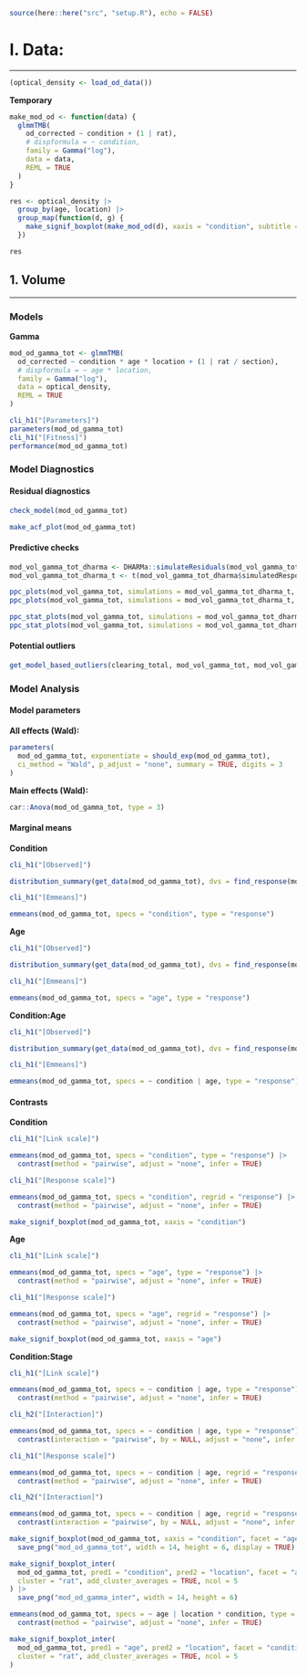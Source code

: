 ```r
source(here::here("src", "setup.R"), echo = FALSE)
```

<!----------------------------------------------------------------------------->
<!----------------------------------------------------------------------------->
# I. Data:
***

```r
(optical_density <- load_od_data())
```

**Temporary**

```r
make_mod_od <- function(data) {
  glmmTMB(
    od_corrected ~ condition + (1 | rat),
    # dispformula = ~ condition,
    family = Gamma("log"),
    data = data,
    REML = TRUE
  )
}

res <- optical_density |>
  group_by(age, location) |> 
  group_map(function(d, g) {
    make_signif_boxplot(make_mod_od(d), xaxis = "condition", subtitle = paste0(g$age, " + ", g$location))
  })

res
```


<!----------------------------------------------------------------------------->
## 1. Volume
***

<!----------------------------------------------------------------------------->
### Models

**Gamma**

```r
mod_od_gamma_tot <- glmmTMB(
  od_corrected ~ condition * age * location + (1 | rat / section),
  # dispformula = ~ age * location,
  family = Gamma("log"),
  data = optical_density,
  REML = TRUE
)

cli_h1("[Parameters]")
parameters(mod_od_gamma_tot)
cli_h1("[Fitness]")
performance(mod_od_gamma_tot)
```

<!----------------------------------------------------------------------------->
### Model Diagnostics

#### Residual diagnostics

```r
check_model(mod_od_gamma_tot)

make_acf_plot(mod_od_gamma_tot)
```

#### Predictive checks

```r
mod_vol_gamma_tot_dharma <- DHARMa::simulateResiduals(mod_vol_gamma_tot, plot = FALSE, n = 300, seed = getOption("seed"))
mod_vol_gamma_tot_dharma_t <- t(mod_vol_gamma_tot_dharma$simulatedResponse)
```

```r
ppc_plots(mod_vol_gamma_tot, simulations = mod_vol_gamma_tot_dharma_t, term = "condition")
ppc_plots(mod_vol_gamma_tot, simulations = mod_vol_gamma_tot_dharma_t, term = "stage")
```

```r
ppc_stat_plots(mod_vol_gamma_tot, simulations = mod_vol_gamma_tot_dharma_t, term = "condition")
ppc_stat_plots(mod_vol_gamma_tot, simulations = mod_vol_gamma_tot_dharma_t, term = "stage")
```

#### Potential outliers

```r
get_model_based_outliers(clearing_total, mod_vol_gamma_tot, mod_vol_gamma_tot_dharma, clearing_responses)
```

<!----------------------------------------------------------------------------->
### Model Analysis

#### Model parameters

**All effects (Wald):**

```r
parameters(
  mod_od_gamma_tot, exponentiate = should_exp(mod_od_gamma_tot),
  ci_method = "Wald", p_adjust = "none", summary = TRUE, digits = 3
)
```

**Main effects (Wald):**

```r
car::Anova(mod_od_gamma_tot, type = 3)
```

#### Marginal means

**Condition**

```r
cli_h1("[Observed]")

distribution_summary(get_data(mod_od_gamma_tot), dvs = find_response(mod_od_gamma_tot), between = "condition")

cli_h1("[Emmeans]")

emmeans(mod_od_gamma_tot, specs = "condition", type = "response")
```

**Age**

```r
cli_h1("[Observed]")

distribution_summary(get_data(mod_od_gamma_tot), dvs = find_response(mod_od_gamma_tot), between = "age")

cli_h1("[Emmeans]")

emmeans(mod_od_gamma_tot, specs = "age", type = "response")
```

**Condition:Age**

```r
cli_h1("[Observed]")

distribution_summary(get_data(mod_od_gamma_tot), dvs = find_response(mod_od_gamma_tot), between = c("condition", "age"))

cli_h1("[Emmeans]")

emmeans(mod_od_gamma_tot, specs = ~ condition | age, type = "response")
```

#### Contrasts

**Condition**

```r
cli_h1("[Link scale]")

emmeans(mod_od_gamma_tot, specs = "condition", type = "response") |> 
  contrast(method = "pairwise", adjust = "none", infer = TRUE)

cli_h1("[Response scale]")

emmeans(mod_od_gamma_tot, specs = "condition", regrid = "response") |>
  contrast(method = "pairwise", adjust = "none", infer = TRUE)
```

```r
make_signif_boxplot(mod_od_gamma_tot, xaxis = "condition")
```

**Age**

```r
cli_h1("[Link scale]")

emmeans(mod_od_gamma_tot, specs = "age", type = "response") |> 
  contrast(method = "pairwise", adjust = "none", infer = TRUE)

cli_h1("[Response scale]")

emmeans(mod_od_gamma_tot, specs = "age", regrid = "response") |>
  contrast(method = "pairwise", adjust = "none", infer = TRUE)
```

```r
make_signif_boxplot(mod_od_gamma_tot, xaxis = "age")
```

**Condition:Stage**

```r
cli_h1("[Link scale]")

emmeans(mod_od_gamma_tot, specs = ~ condition | age, type = "response") |> 
  contrast(method = "pairwise", adjust = "none", infer = TRUE)

cli_h2("[Interaction]")

emmeans(mod_od_gamma_tot, specs = ~ condition | age, type = "response") |>
  contrast(interaction = "pairwise", by = NULL, adjust = "none", infer = TRUE)

cli_h1("[Response scale]")

emmeans(mod_od_gamma_tot, specs = ~ condition | age, regrid = "response") |>
  contrast(method = "pairwise", adjust = "none", infer = TRUE)

cli_h2("[Interaction]")

emmeans(mod_od_gamma_tot, specs = ~ condition | age, regrid = "response") |>
  contrast(interaction = "pairwise", by = NULL, adjust = "none", infer = TRUE)
```

```r
make_signif_boxplot(mod_od_gamma_tot, xaxis = "condition", facet = "age", ncol = 4) |> 
  save_png("mod_od_gamma_tot", width = 14, height = 6, display = TRUE)
```

```r
make_signif_boxplot_inter(
  mod_od_gamma_tot, pred1 = "condition", pred2 = "location", facet = "age", 
  cluster = "rat", add_cluster_averages = TRUE, ncol = 5
) |> 
  save_png("mod_od_gamma_inter", width = 14, height = 6)
```

```r
emmeans(mod_od_gamma_tot, specs = ~ age | location * condition, type = "response") |> 
  contrast(method = "pairwise", adjust = "none", infer = TRUE)
```

```r
make_signif_boxplot_inter(
  mod_od_gamma_tot, pred1 = "age", pred2 = "location", facet = "condition", 
  cluster = "rat", add_cluster_averages = TRUE, ncol = 5
)
```

